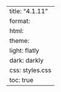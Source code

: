 ---
title: "4.1.11"
format:
    html:
        theme:
            light: flatly
            dark: darkly
        css: styles.css
        toc: true
---